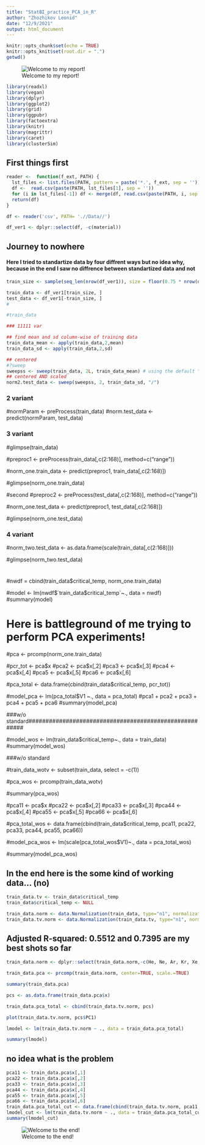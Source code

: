 ```yaml
---
title: "StatBI_practice_PCA_in_R"
author: "Zhozhikov Leonid"
date: "12/9/2021"
output: html_document
---
```


```r
knitr::opts_chunk$set(echo = TRUE)
knitr::opts_knit$set(root.dir = ".")
getwd()
```
![Welcome to my report!](https://pbs.twimg.com/media/EtTBpW2XYAIH2Ff.jpg)
```r
library(readxl)
library(vegan)
library(dplyr)
library(ggplot2)
library(grid)
library(ggpubr)
library(factoextra)
library(knitr)
library(magrittr)
library(caret)
library(clusterSim)
```
## First things first
```r
reader <-  function(f_ext, PATH) {
  lst_files <- list.files(PATH, pattern = paste('*.', f_ext, sep = ''))
  df <-  read.csv(paste(PATH, lst_files[1], sep = ''))
  for (i in lst_files[-1]) df <- merge(df, read.csv(paste(PATH, i, sep = '')))
  return(df)
}

df <- reader('csv', PATH= './/Data//')

df_ver1 <- dplyr::select(df, -c(material))
```

## Journey to nowhere
#### Here I tried to standartize data by four diffrent ways but no idea why, because in the end I saw no diffrence between standartized data and not
```r
train_size <- sample(seq_len(nrow(df_ver1)), size = floor(0.75 * nrow(df_ver1)))  

train_data <- df_ver1[train_size, ] 
test_data <- df_ver1[-train_size, ]
#

#train_data 

### 11111 var

## find mean and sd column-wise of training data
train_data_mean <- apply(train_data,2,mean)
train_data_sd <- apply(train_data,2,sd)

## centered
#?sweep
sweepss <- sweep(train_data, 2L, train_data_mean) # using the default "-" to subtract mean column-wise   
## centered AND scaled
norm2.test_data <- sweep(sweepss, 2, train_data_sd, "/")
```

### 2 variant

#normParam <- preProcess(train_data)
#norm.test_data <- predict(normParam, test_data)

### 3 variant

#glimpse(train_data)

#preproc1 <- preProcess(train_data[,c(2:168)], method=c("range"))

#norm_one.train_data <- predict(preproc1, train_data[,c(2:168)])

#glimpse(norm_one.train_data)

#second
#preproc2 <- preProcess(test_data[,c(2:168)], method=c("range"))

#norm_one.test_data <- predict(preproc1, test_data[,c(2:168)])

#glimpse(norm_one.test_data)

### 4 variant

#norm_two.test_data <- as.data.frame(scale(train_data[,c(2:168)]))

#glimpse(norm_two.test_data)

###
#
#nwdf = cbind(train_data$critical_temp, norm_one.train_data)


#model <- lm(nwdf$`train_data$critical_temp`~., data = nwdf)
#summary(model)

# Here is battleground of me trying to perform PCA experiments!

#pca <- prcomp(norm_one.train_data)

#pcr_tot <- pca$x
#pca2 <- pca$x[,2]
#pca3 <- pca$x[,3]
#pca4 <- pca$x[,4]
#pca5 <- pca$x[,5]
#pca6 <- pca$x[,6]

#pca_total <- data.frame(cbind(train_data$critical_temp, pcr_tot))

#model_pca <- lm(pca_total$V1 ~., data = pca_total)
#pca1 + pca2 + pca3 + pca4 + pca5 + pca6
#summary(model_pca)

###w/o standard#######################################################

#model_wos <- lm(train_data$critical_temp~., data = train_data)
#summary(model_wos)

###w/o standard

#train_data_wotv <- subset(train_data, select = -c(1))

#pca_wos <- prcomp(train_data_wotv)

#summary(pca_wos)

#pca11 <- pca$x
#pca22 <- pca$x[,2]
#pca33 <- pca$x[,3]
#pca44 <- pca$x[,4]
#pca55 <- pca$x[,5]
#pca66 <- pca$x[,6]

#pca_total_wos <- data.frame(cbind(train_data$critical_temp, pca11, pca22, pca33, pca44, pca55, pca66))

#model_pca_wos <- lm(scale(pca_total_wos$V1)~., data = pca_total_wos)

#summary(model_pca_wos)

## In the end here is the some kind of working data... (no)
```r
train_data.tv <- train_data$critical_temp
train_data$critical_temp <- NULL

train_data.norm <- data.Normalization(train_data, type="n1", normalization="column")
train_data.tv.norm <- data.Normalization(train_data.tv, type="n1", normalization="column")
```
## Adjusted R-squared:  0.5512 and 0.7395 are my best shots so far
```r
train_data.norm <- dplyr::select(train_data.norm,-c(He, Ne, Ar, Kr, Xe, Pm, Po, At, Rn))

train_data.pca <- prcomp(train_data.norm, center=TRUE, scale.=TRUE)

summary(train_data.pca)

pcs <- as.data.frame(train_data.pca$x)

train_data.pca_total <- cbind(train_data.tv.norm, pcs)

plot(train_data.tv.norm, pcs$PC1)

lmodel <- lm(train_data.tv.norm ~ ., data = train_data.pca_total)

summary(lmodel)
```
## no idea what is the problem
```r
pca11 <- train_data.pca$x[,1]
pca22 <- train_data.pca$x[,2]
pca33 <- train_data.pca$x[,3]
pca44 <- train_data.pca$x[,4]
pca55 <- train_data.pca$x[,5]
pca66 <- train_data.pca$x[,6]
train_data.pca_total_cut <- data.frame(cbind(train_data.tv.norm, pca11, pca22, pca33, pca44, pca55, pca66))
lmodel_cut <- lm(train_data.tv.norm ~ ., data = train_data.pca_total_cut)
summary(lmodel_cut)
```
![Welcome to the end!](https://i.ytimg.com/vi/xxbLGr23HNc/hqdefault.jpg)